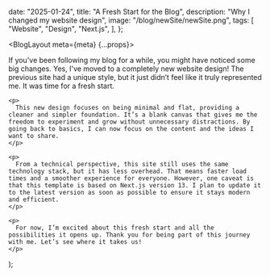 
  date: "2025-01-24",
  title: "A Fresh Start for the Blog",
  description: "Why I changed my website design",
  image: "/blog/newSite/newSite.png",
  tags: [
    "Website",
    "Design",
    "Next.js",
  ],
};

  <BlogLayout meta={meta} {...props}>
    <p>
      If you've been following my blog for a while, you might have noticed some big changes. Yes, I've moved to a completely new website design! The previous site had a unique style, but it just didn’t feel like it truly represented me. It was time for a fresh start.
    </p>

    <p>
      This new design focuses on being minimal and flat, providing a cleaner and simpler foundation. It’s a blank canvas that gives me the freedom to experiment and grow without unnecessary distractions. By going back to basics, I can now focus on the content and the ideas I want to share.
    </p>

    <p>
      From a technical perspective, this site still uses the same technology stack, but it has less overhead. That means faster load times and a smoother experience for everyone. However, one caveat is that this template is based on Next.js version 13. I plan to update it to the latest version as soon as possible to ensure it stays modern and efficient.
    </p>

    <p>
      For now, I’m excited about this fresh start and all the possibilities it opens up. Thank you for being part of this journey with me. Let’s see where it takes us!
    </p>
  </BlogLayout>
);
